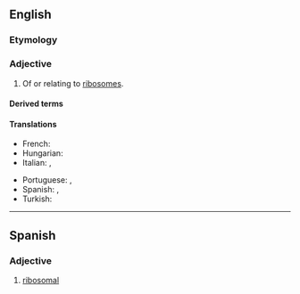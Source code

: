 ==English==

===Etymology===
{{suffix|en|ribosome|al}}

===Adjective===
{{en-adj}}

# Of or relating to [[ribosome]]s.

====Derived terms====
{{der3|en
|extraribosomal
|multiribosomal
|nonribosomal
|postribosomal
|ribosomally
|ribosomal RNA
|subribosomal
|ribosomal ribonucleic acid}}

====Translations====
{{trans-top|of or relating to ribosomes}}
* French: {{t+|fr|ribosomique}}
* Hungarian: {{t|hu|riboszomális}}
* Italian: {{t+|it|ribosomiale}}, {{t+|it|ribosomale}}
{{trans-mid}}
* Portuguese: {{t|pt|ribossômico}}, {{t|pt|ribossomal}}
* Spanish: {{t+|es|ribosomal}}, {{t+|es|ribosómico}}
* Turkish: {{t|tr|ribozomal}}
{{trans-bottom}}

----

==Spanish==

===Adjective===
{{es-adj-old|pl=ribosomales}}

# [[#English|ribosomal]]